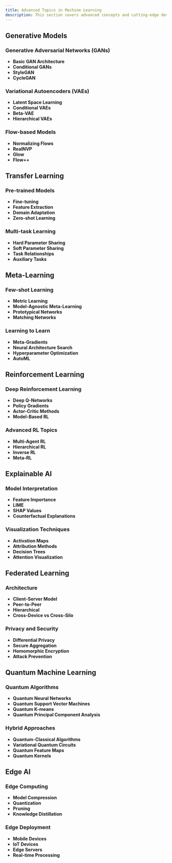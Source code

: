 ```yaml
---
title: Advanced Topics in Machine Learning
description: This section covers advanced concepts and cutting-edge developments in machine learning.
---
```


## Generative Models

### Generative Adversarial Networks (GANs)

- **Basic GAN Architecture**
- **Conditional GANs**
- **StyleGAN**
- **CycleGAN**

### Variational Autoencoders (VAEs)

- **Latent Space Learning**
- **Conditional VAEs**
- **Beta-VAE**
- **Hierarchical VAEs**

### Flow-based Models

- **Normalizing Flows**
- **RealNVP**
- **Glow**
- **Flow++**

## Transfer Learning

### Pre-trained Models

- **Fine-tuning**
- **Feature Extraction**
- **Domain Adaptation**
- **Zero-shot Learning**

### Multi-task Learning

- **Hard Parameter Sharing**
- **Soft Parameter Sharing**
- **Task Relationships**
- **Auxiliary Tasks**

## Meta-Learning

### Few-shot Learning

- **Metric Learning**
- **Model-Agnostic Meta-Learning**
- **Prototypical Networks**
- **Matching Networks**

### Learning to Learn

- **Meta-Gradients**
- **Neural Architecture Search**
- **Hyperparameter Optimization**
- **AutoML**

## Reinforcement Learning

### Deep Reinforcement Learning

- **Deep Q-Networks**
- **Policy Gradients**
- **Actor-Critic Methods**
- **Model-Based RL**

### Advanced RL Topics

- **Multi-Agent RL**
- **Hierarchical RL**
- **Inverse RL**
- **Meta-RL**

## Explainable AI

### Model Interpretation

- **Feature Importance**
- **LIME**
- **SHAP Values**
- **Counterfactual Explanations**

### Visualization Techniques

- **Activation Maps**
- **Attribution Methods**
- **Decision Trees**
- **Attention Visualization**

## Federated Learning

### Architecture

- **Client-Server Model**
- **Peer-to-Peer**
- **Hierarchical**
- **Cross-Device vs Cross-Silo**

### Privacy and Security

- **Differential Privacy**
- **Secure Aggregation**
- **Homomorphic Encryption**
- **Attack Prevention**

## Quantum Machine Learning

### Quantum Algorithms

- **Quantum Neural Networks**
- **Quantum Support Vector Machines**
- **Quantum K-means**
- **Quantum Principal Component Analysis**

### Hybrid Approaches

- **Quantum-Classical Algorithms**
- **Variational Quantum Circuits**
- **Quantum Feature Maps**
- **Quantum Kernels**

## Edge AI

### Edge Computing

- **Model Compression**
- **Quantization**
- **Pruning**
- **Knowledge Distillation**

### Edge Deployment

- **Mobile Devices**
- **IoT Devices**
- **Edge Servers**
- **Real-time Processing**